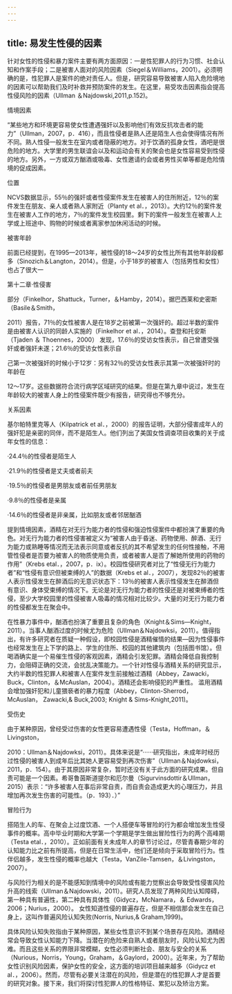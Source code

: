 ```yaml
---
---
---
```

title: 易发生性侵的因素
---



针对女性的性侵和暴力案件主要有两方面原因：一是性犯罪人的行为习惯、社会认知和作案手段；二是被害人面对的风险因素（Siegel＆Williams，2001）。必须明确的是，性犯罪人是案件的绝对责任人。但是，研究容易导致被害人陷入危险境地的因素可以帮助我们及时补救并预防案件的发生。在这里，易受攻击因素指会提高性侵风险的因素（Ullman ＆Najdowski,2011,p.152)。

情境因素

“某些地方和环境更容易使女性遭遇强奸以及影响他们有效反抗攻击者的能力”（Ullman，2007，p．416），而且性侵者是熟人还是陌生人也会使得情况有所不同。熟人性侵一般发生在室内或者隐蔽的地方。对于饮酒的孤身女性，酒吧是很危险的地方。大学里的男生联谊会以及和运动会有关的聚会也是女性容易受到性侵的地方。另外，一方或双方酗酒或吸毒、女性邀请约会或者男性买单等都是危险情境的促成因素。

位置

NCVS数据显示，55％的强奸或者性侵案件发生在被害人的住所附近，12％的案件发生在朋友、亲人或者熟人家附近（Planty et al．，2013）。大约12％的案件发生在被害人工作的地方，7％的案件发生校园里。剩下的案件一般发生在被害人上学或上班途中、购物的时候或者离家参加休闲活动的时候。

被害年龄

前面已经提到，在1995—2013年，被性侵的18～24岁的女性比所有其他年龄段都多（Sinozich＆Langton，2014）。但是，小于18岁的被害人（包括男性和女性）也占了很大一

第十二章·性侵害

部分（Finkelhor，Shattuck，Turner，＆Hamby，2014）。据巴西莱和史密斯（Basile＆Smith，

2011）报告，71％的女性被害人是在18岁之前被第一次强奸的。超过半数的案件是由被害人认识的同龄人实施的（Finkelhor et al．，2014）。查登和托安斯（Tjaden ＆ Thoennes，2000） 发现，17.6％的受访女性表示，自己曾遭受强奸或者强奸未遂；21.6％的受访女性表示自

己第一次被强奸的时候小于12岁：另有32％的受访女性表示其第一次被强奸时的年龄在

12～17岁。这些数据符合流行病学区域研究的结果。但是在第九章中说过，发生在年龄较大的被害人身上的性侵案件既少有报告，研究得也不够充分。

关系因素

基尔帕特里克等人（Kilpatrick et al．，2000）的报告证明，大部分侵害成年人的强奸犯是亲密的同伴，而不是陌生人。他们列出了美国女性调查项目收集的关于成年女性的信息：

·24.4％的性侵者是陌生人

·21.9％的性侵者是丈夫或者前夫

·19.5％的性侵者是男朋友或者前任男朋友

·9.8％的性侵者是亲属

·14.6％的性侵者是非亲属，比如朋友或者邻居酗酒

提到情境因素，酒精在对无行为能力者的性侵和强迫性侵案件中都扮演了重要的角色。对无行为能力者的性侵害被定义为“被害人由于昏迷、药物使用、醉酒、无行为能力或熟睡等情况而无法表示同意或者反抗的其不希望发生的任何性接触，不用管性侵者是否要为被害人的物质使用负责，或者被害人是否了解她所使用的药物的作用”（Krebs etal．，2007，p．ix）。校园性侵研究者对比了“性侵无行为能力者”和“性侵有意识但被束缚的人”的数据（Krebs et al．，2007），发现82％的被害人表示性侵发生在醉酒后的无意识状态下：13％的被害人表示性侵发生在醉酒但有意识、身体受束缚的情况下。无论是对无行为能力者的性侵还是对被束缚者的性侵，至少大学校园里的性侵被害人吸毒的情况相对比较少。大量的对无行为能力者的性侵都发生在聚会中。

在性暴力事件中，酗酒也扮演了重要且复杂的角色（Knight＆Sims—Knight，2011）。当事人酗酒过度的时候尤为危险（Ullman＆Najdowksi，2011）。值得指出，有许多研究者在质疑一种假设，即校园性侵是酒精催情的结果—因为性侵事件也经常发生在上下学的路上、学生的住所、校园的其他建筑内（包括图书馆）。但喝酒确实是一个易催生性侵的客观因素，酒精会引发犯罪。酒精会降低自我控制力，会阻碍正确的交流，会扰乱决策能力。一个针对性侵与酒精关系的研究显示，大约半数的性犯罪人和被害人在案件发生前接触过酒精（Abbey，Zawacki，Buck，Clinton，＆McAuslan，2004）。酒精还会影响侵犯的严重性。 滥用酒精会增加强奸犯和儿童猥亵者的暴力程度（Abbey，Clinton-Sherrod，McAuslan， Zawacki,& Buck,2003; Knight & Sims-Knight,2011)。

受伤史

由于某种原因，曾经受过伤害的女性更容易遭遇性侵（Testa，Hoffman，＆Livingston，

2010：Ullman＆Najdowksi，2011）。具体来说是“······研究指出，未成年时经历过性侵的被害人到成年后比其她人更容易受到再次伤害”（Ullman＆Najdowksi，2011，p．154）。由于其原因非常复杂，暂时还没有关于此方面的研究成果。但自责可能是一个因素。希哥鲁茵斯道提尔和厄尔曼（Sigurvinsdottir＆Ullman，2015）表示：“许多被害人在事后非常自责，而自责会造成更大的心理压力，并且增加再次发生伤害的可能性。（p．193）．）”

冒险行为

搭陌生人的车、在聚会上过度饮酒、一个人搭便车等冒险的行为都会增加发生性侵事件的概率。高中毕业时期和大学第一个学期是学生做出冒险性行为的两个高峰期（Testa etal．，2010）。正如前面有关未成年人的章节讨论过，尽管青春期少年的认知能力比之前有所提高，但是在日常生活中，他们还是倾向于采取冒险行为。性伴侣越多，发生性侵的概率也越大（Testa，VanZile-Tamsen，＆Livingston，2007）。

与风险行为相关的是不能感知到情境中的风险或有能力觉察出会导致受性侵害风险升高的线索（Ullman＆Najdowski，2011）。研究人员发现了两种风险认知障碍，第一种具有普遍性，第二种具有具体性（Gidycz，McNamara，＆ Edwards，2006；Nurius，2000）。 女性知道性侵的普遍存在，但是不相信那会发生在自己身上，这叫作普遍风险认知失败(Norris, Nurius,& Graham,1999)。

具体风险认知失败指由于某种原因，某些女性意识不到某个场景存在风险。酒精经常会导致女性认知能力下降。当潜在的危险来自熟人或者朋友时，风险认知尤为困难。而且这些关系的界限非常模糊，女性必须判断社会、朋友与安全的关系（Nurious，Norris，Young，Graham，＆Gaylord，2000）。近年来，为了帮助女性识别风险因素，保护女性的安全，这方面的培训项目越来越多（Gidycz et al．，2006）。然而，尽管有必要关注潜在的风险，但是潜在的性犯罪人才是首要的研究对象。接下来，我们将探讨性犯罪人的性格特征、累犯以及矫治方案。